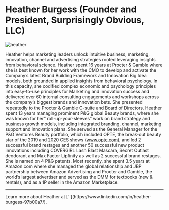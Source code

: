 # Heather Burgess (Founder and President, Surprisingly Obvious, LLC)

![heather](/heather.jpg)

Heather helps marketing leaders unlock intuitive business, marketing, innovation, channel and advertising strategies rooted leveraging insights from behavioral science. Heather spent 16 years at Procter & Gamble where she is best known for her work with the CMO to develop and activate the Company’s latest Brand Building Framework and Innovation Big Idea models, both grounded in applied insights from behavioral psychology. In this capacity, she codified complex economic and psychology principles into easy-to-use principles for Marketing and innovation success and delivered over 60 internal consulting engagements and workshops across the company’s biggest brands and innovation bets. She presented repeatedly to the Procter & Gamble C-suite and Board of Directors. Heather spent 13 years managing prominent P&G global Beauty brands, where she was known for her” roll-up-your-sleeves” work on brand strategy and business growth models, including integrated branding, channel, marketing support and innovation plans.  She served as the General Manager for the P&G Ventures Beauty portfolio, which included OPTE, the break-out beauty star of the 2019 and 2020 CES shows (www.opte.com), and led 2 successful brand restages and another 50 successful new product innovations including COVERGIRL Lash Blast Mascara, Secret Outlast deodorant and Max Factor Lipfinity as well as 2 successful brand restages.  She is named on 4 P&G patents.   Most recently, she spent 3.5 years at Amazon.com where she managed the global relationship and JBP partnership between Amazon Advertising and Procter and Gamble, the world’s largest advertiser and served as the DMM for textbooks (new & rentals), and as a 1P seller in the Amazon Marketplace.


---


<Callout>
Learn more about Heather at [`<LinkedIn>`](https://www.linkedin.com/in/heather-burgess-97b00a7/).
</Callout>
